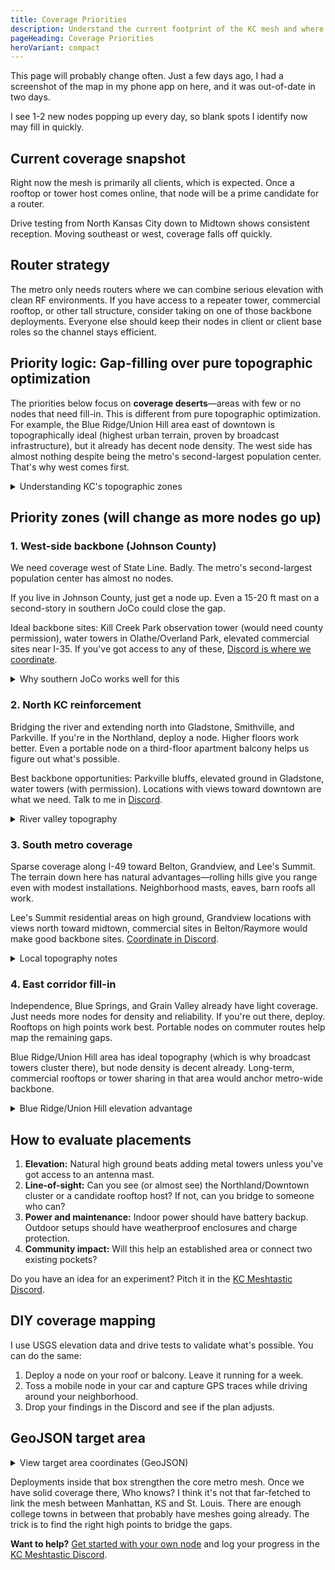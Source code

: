 ```yaml
---
title: Coverage Priorities
description: Understand the current footprint of the KC mesh and where additional routers will make the biggest impact.
pageHeading: Coverage Priorities
heroVariant: compact
---
```



This page will probably change often. Just a few days ago, I had a screenshot of the map in my phone app on here, and it was out-of-date in two days.

I see 1-2 new nodes popping up every day, so blank spots I identify now may fill in quickly. 

## Current coverage snapshot

Right now the mesh is primarily all clients, which is expected. Once a rooftop or tower host comes online, that node will be a prime candidate for a router.

Drive testing from North Kansas City down to Midtown shows consistent reception. Moving southeast or west, coverage falls off quickly.

## Router strategy

The metro only needs routers where we can combine serious elevation with clean RF environments. If you have access to a repeater tower, commercial rooftop, or other tall structure, consider taking on one of those backbone deployments. Everyone else should keep their nodes in client or client base roles so the channel stays efficient.

## Priority logic: Gap-filling over pure topographic optimization

The priorities below focus on **coverage deserts**—areas with few or no nodes that need fill-in. This is different from pure topographic optimization. For example, the Blue Ridge/Union Hill area east of downtown is topographically ideal (highest urban terrain, proven by broadcast infrastructure), but it already has decent node density. The west side has almost nothing despite being the metro's second-largest population center. That's why west comes first.

<details>
<summary>Understanding KC's topographic zones</summary>

Kansas City's terrain divides into three distinct zones that shape network strategy:

- **Northern Metro (Clay/Platte Counties):** Gentler glaciated terrain with bluffs overlooking the Missouri River valley. Smithville, Gladstone, and Parkville sit on elevated ground above the river, but overall relief is modest compared to the south metro.

- **Central River Corridor:** The Missouri River valley floor (around 720 feet elevation at Kaw Point) sits 200+ feet below surrounding bluffs. This elevation differential creates both propagation corridors (along the valley) and challenges (crossing perpendicular). Downtown and midtown occupy elevated ground south of the river.

- **Southern Metro:** Rolling hills with the metro's highest accessible points. Johnson County geology shows 150-250 feet of local relief along north-flowing streams, with hilltops reaching 990+ feet elevation. Lee's Summit and Grandview contain strategic high points.

**For backbone planning:** Elevation differences of 100-200 feet significantly affect coverage radius. Sites that combine elevation with clear horizons toward multiple zones provide the highest strategic value.

</details>

## Priority zones (will change as more nodes go up)

### 1. West-side backbone (Johnson County)

We need coverage west of State Line. Badly. The metro's second-largest population center has almost no nodes.

If you live in Johnson County, just get a node up. Even a 15-20 ft mast on a second-story in southern JoCo could close the gap.

Ideal backbone sites: Kill Creek Park observation tower (would need county permission), water towers in Olathe/Overland Park, elevated commercial sites near I-35. If you've got access to any of these, [Discord is where we coordinate](https://discord.gg/eP5VSPKU).

<details>
<summary>Why southern JoCo works well for this</summary>

Southern Johnson County has the metro's highest accessible terrain—hilltops around southern Olathe and Overland Park reach 990+ feet elevation. Kill Creek Park includes an observation tower that could anchor western coverage if we can work with the county. The elevation advantage here extends range significantly compared to valley-floor deployments.

</details>

### 2. North KC reinforcement

Bridging the river and extending north into Gladstone, Smithville, and Parkville. If you're in the Northland, deploy a node. Higher floors work better. Even a portable node on a third-floor apartment balcony helps us figure out what's possible.

Best backbone opportunities: Parkville bluffs, elevated ground in Gladstone, water towers (with permission). Locations with views toward downtown are what we need. Talk to me in [Discord](https://discord.gg/eP5VSPKU).

<details>
<summary>River valley topography</summary>

This is about crossing the Missouri River valley—the river sits 200+ feet below surrounding bluffs. Parkville bluffs, Gladstone elevated areas (including the Kansas City Museum at 3218 Gladstone Blvd, reportedly KC's highest urban point), and Smithville vicinity provide strategic vantage points overlooking the valley.

</details>

### 3. South metro coverage

Sparse coverage along I-49 toward Belton, Grandview, and Lee's Summit. The terrain down here has natural advantages—rolling hills give you range even with modest installations. Neighborhood masts, eaves, barn roofs all work.

Lee's Summit residential areas on high ground, Grandview locations with views north toward midtown, commercial sites in Belton/Raymore would make good backbone sites. [Coordinate in Discord](https://discord.gg/eP5VSPKU).

<details>
<summary>Local topography notes</summary>

Belton, Grandview, and Lee's Summit sit on rolling limestone hills—some of the metro's highest accessible points. Lee's Summit hilltops and Grandview's elevated areas have 150-250 feet of local relief, which extends range compared to flatter areas.

</details>

### 4. East corridor fill-in

Independence, Blue Springs, and Grain Valley already have light coverage. Just needs more nodes for density and reliability. If you're out there, deploy. Rooftops on high points work best. Portable nodes on commuter routes help map the remaining gaps.

Blue Ridge/Union Hill area has ideal topography (which is why broadcast towers cluster there), but node density is decent already. Long-term, commercial rooftops or tower sharing in that area would anchor metro-wide backbone.

<details>
<summary>Blue Ridge/Union Hill elevation advantage</summary>

The Blue Ridge/Union Hill area (east/southeast of downtown) is the metro's highest urban terrain at 880-920 feet elevation. KCTV Tower sits on Union Hill, multiple towers at 2100 Stark Ave in Blue Ridge. A backbone router here would provide 360-degree metro coverage, but existing node density makes it less urgent than coverage deserts.

</details>

## How to evaluate placements

1. **Elevation:** Natural high ground beats adding metal towers unless you've got access to an antenna mast.
2. **Line-of-sight:** Can you see (or almost see) the Northland/Downtown cluster or a candidate rooftop host? If not, can you bridge to someone who can?
3. **Power and maintenance:** Indoor power should have battery backup. Outdoor setups should have weatherproof enclosures and charge protection.
4. **Community impact:** Will this help an established area or connect two existing pockets?

Do you have an idea for an experiment? Pitch it in the [KC Meshtastic Discord](https://discord.gg/eP5VSPKU).

## DIY coverage mapping

I use USGS elevation data and drive tests to validate what's possible. You can do the same:

1. Deploy a node on your roof or balcony. Leave it running for a week.
2. Toss a mobile node in your car and capture GPS traces while driving around your neighborhood.
4. Drop your findings in the Discord and see if the plan adjusts.

## GeoJSON target area

<details>
<summary>View target area coordinates (GeoJSON)</summary>

Here's a feasible target area for the KC mesh. It's a rough box around the metro area.

```json
{
  "type": "FeatureCollection",
  "features": [
    {
      "type": "Feature",
      "properties": {
        "name": "KC Metro Mesh Target Area",
        "stroke": "#E31837",
        "stroke-width": 3,
        "fill": "#E31837",
        "fill-opacity": 0.2
      },
      "geometry": {
        "type": "Polygon",
        "coordinates": [
          [
            [-95.148729, 39.561616],
            [-93.948472, 39.561616],
            [-93.948472, 38.649439],
            [-95.148729, 38.649439],
            [-95.148729, 39.561616]
          ]
        ]
      }
    }
  ]
}
```

</details>

Deployments inside that box strengthen the core metro mesh. Once we have solid coverage there, Who knows? I think it's not that far-fetched to link the mesh between Manhattan, KS and St. Louis. There are enough college towns in between that probably have meshes going already. The trick is to find the right high points to bridge the gaps.

**Want to help?** [Get started with your own node](/get-started/join) and log your progress in the [KC Meshtastic Discord](https://discord.gg/eP5VSPKU).
